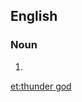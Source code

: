 ==English==

===Noun===
{{en-noun}}

# {{alternative spelling of|[[thundergod]]}}

[[et:thunder god]]